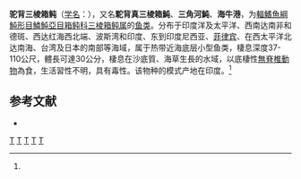 {{Speciesbox 
| taxon = Tetrosomus gibbosus
| status = LC
| status_system = IUCN3.1
| image = Humpback Turretfish - Tetrosomus gibbosus 2.jpg
| authority = ([[卡尔·林奈|Linnaeus]], 1758)<ref name='id8819'>{{cite web| url =http://www.bioinfo.cn/db05/BjdwSpecies.php?action=view&id=8819| title =驼背三棱箱鲀| work =《中国动物物种编目数据库》| publisher =中国科学院微生物研究所| author =中国科学院动物研究所| accessdate =2009-04-16| deadurl =yes| archiveurl =https://web.archive.org/web/20160305044338/http://www.bioinfo.cn/db05/BjdwSpecies.php?action=view&id=8819| archivedate =2016-03-05}}</ref>
| synonyms = *''Ostracion gibbosus, Linnaeus, 1758''
*''Rhinesomus gibbosus, Linnaeus, 1758''
*''Tertrosomus gibbosus, Linnaeus, 1758''
*''Tetrasoma gibbosus, Linnaeus, 1758''
*''Tetrasomus gibbosus, Linnaeus, 1758''
*''Tetrosomus gibosus, Linnaeus, 1758''
}}

'''驼背三棱箱鲀'''（[[学名|学名]]：{{lang|la|''Tetrosomus gibbosus''}}），又名'''駝背真三棱箱魨'''、'''三角河魨'''、'''海牛港'''，为[[輻鰭魚綱|輻鰭魚綱]][[魨形目|魨形目]][[鱗魨亞目|鱗魨亞目]][[箱鲀科|箱鲀科]][[三棱箱鲀属|三棱箱鲀属]]的[[鱼类|鱼类]]。分布于印度洋及太平洋、西南达南非和德斑、西达红海西北端、波斯湾和印度、东到印度尼西亚、[[菲律宾|菲律宾]]、在西太平洋北达南海、台湾及日本的南部等海域，属于热带近海底层小型鱼类，棲息深度37-110公尺，體長可達30公分，棲息在沙底質、海草生長的水域，以底棲性[[無脊椎動物|無脊椎動物]]為食，生活習性不明，具有毒性。该物种的模式产地在印度。<ref name='id8819'/>

== 参考文献 ==
{{reflist}}
* {{TaiBNET| zh=駝背三稜箱魨 | id=383014 | binomial=Tetrosomus gibbosus | authority=Linnaeus, 1758 | var= | accessdate=2013-01-24}}
{{Taxonbar}}

[[Category:IUCN红色名录无危物种|T]]
[[Category:有毒魚類|T]]
[[Category:三棱箱鲀属|T]]
[[Category:卡尔·林奈命名的生物分类|T]]
[[Category:1758年描述的魚類|T]]